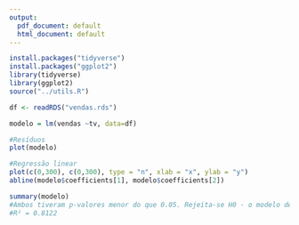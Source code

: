 ```yaml
---
output:
  pdf_document: default
  html_document: default
---
```


```r
install.packages("tidyverse")
install.packages("ggplot2")
library(tidyverse)
library(ggplot2)
source("../utils.R")
```

```r
df <- readRDS("vendas.rds")
```

```r
modelo = lm(vendas ~tv, data=df)

#Resíduos
plot(modelo)

#Regressão linear
plot(c(0,300), c(0,300), type = "n", xlab = "x", ylab = "y")
abline(modelo$coefficients[1], modelo$coefficients[2])
```

```r
summary(modelo)
#Ambos tiveram p-valores menor do que 0.05. Rejeita-se H0 - o modelo de regressão È significativo
#R² = 0.8122
```